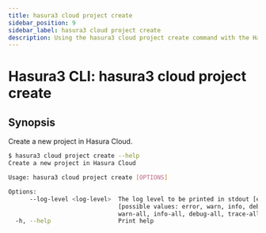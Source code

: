 ```yaml
---
title: hasura3 cloud project create
sidebar_position: 9
sidebar_label: hasura3 cloud project create
description: Using the hasura3 cloud project create command with the Hasura CLI
---
```


# Hasura3 CLI: hasura3 cloud project create 

## Synopsis
Create a new project in Hasura Cloud.

```bash
$ hasura3 cloud project create --help
Create a new project in Hasura Cloud

Usage: hasura3 cloud project create [OPTIONS]

Options:
      --log-level <log-level>  The log level to be printed in stdout [env: HASURA_CLI_LOG_LEVEL=]
                               [possible values: error, warn, info, debug, trace, error-all,
                               warn-all, info-all, debug-all, trace-all]
  -h, --help                   Print help
```

